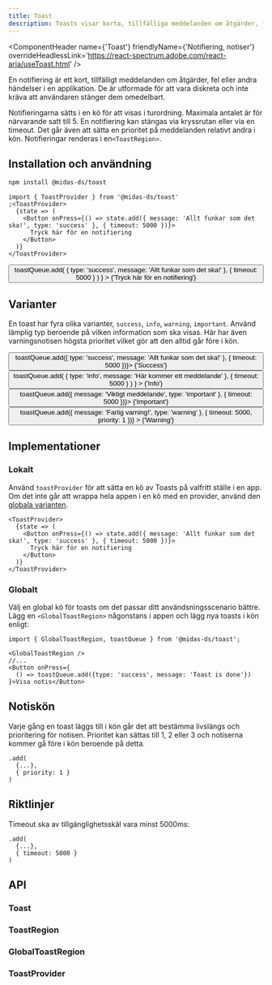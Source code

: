 ```yaml
---
title: Toast
description: Toasts visar korta, tillfälliga meddelanden om åtgärder, fel eller andra händelser i en applikation.
---
```




<ComponentHeader
  name={'Toast'}
  friendlyName={'Notifiering, notiser'}
  overrideHeadlessLink='https://react-spectrum.adobe.com/react-aria/useToast.html'
/>

En notifiering är ett kort, tillfälligt meddelanden om åtgärder, fel eller andra händelser i en applikation. De är utformade för att vara diskreta och inte kräva att användaren stänger dem omedelbart.

Notifieringarna sätts i en kö för att visas i turordning. Maximala antalet är för närvarande satt till 5. En notifiering kan stängas via kryssrutan
eller via en timeout. Det går även att sätta en prioritet på meddelanden relativt andra i kön. Notifieringar renderas i en`<ToastRegion>`.

## Installation och användning

```bash npm2yarn
npm install @midas-ds/toast
```

```tsx
import { ToastProvider } from '@midas-ds/toast'
;<ToastProvider>
  {state => (
    <Button onPress={() => state.add({ message: 'Allt funkar som det ska!', type: 'success' }, { timeout: 5000 })}>
      Tryck här för en notifiering
    </Button>
  )}
</ToastProvider>
```

<GlobalToastRegion />
<Button
  onPress={() =>
    toastQueue.add(
      { type: 'success', message: 'Allt funkar som det ska!' },
      {
        timeout: 5000
      }
    )
  }
>
  {'Tryck här för en notifiering'}
</Button>

## Varianter

En toast har fyra olika varianter, `success`, `info`, `warning`, `important`. Använd lämplig typ beroende på vilken information som ska visas. Här har även varningsnotisen högsta prioritet vilket gör att den alltid går före i kön.

<Flex fluid={true}>
  <FlexItem col={3}>
    <Button onPress={() => toastQueue.add({ type: 'success', message: 'Allt funkar som det ska!' }, { timeout: 5000 })}>
      {'Success'}
    </Button>
  </FlexItem>
  <FlexItem col={3}>
    <Button
      onPress={() =>
        toastQueue.add(
          { type: 'info', message: 'Här kommer ett meddelande' },
          {
            timeout: 5000
          }
        )
      }
    >
      {'Info'}
    </Button>
  </FlexItem>
  <FlexItem col={3}>
    <Button onPress={() => toastQueue.add({ message: 'Viktigt meddelande', type: 'important' }, { timeout: 5000 })}>
      {'Important'}
    </Button>
  </FlexItem>
  <FlexItem col={3}>
    <Button
      onPress={() => toastQueue.add({ message: 'Farlig varning!', type: 'warning' }, { timeout: 5000, priority: 1 })}
    >
      {'Warning'}
    </Button>
  </FlexItem>
</Flex>

## Implementationer

### Lokalt

Använd `toastProvider` för att sätta en kö av Toasts på valfritt ställe i en app. Om det inte går att wrappa hela appen i en kö med en provider,
använd den [globala varianten](#globalt).

```tsx
<ToastProvider>
  {state => (
    <Button onPress={() => state.add({ message: 'Allt funkar som det ska!', type: 'success' }, { timeout: 5000 })}>
      Tryck här för en notifiering
    </Button>
  )}
</ToastProvider>
```

### Globalt

Välj en global kö för toasts om det passar ditt användsningsscenario bättre. Lägg en `<GlobalToastRegion>` någonstans i appen
och lägg nya toasts i kön enligt:

```tsx
import { GlobalToastRegion, toastQueue } from '@midas-ds/toast';

<GlobalToastRegion />
//...
<Button onPress={
  () => toastQueue.add({type: 'success', message: 'Toast is done'})
}>Visa notis</Button>
```

## Notiskön

Varje gång en toast läggs till i kön går det att bestämma livslängs och prioritering för notisen. Prioritet kan sättas till 1, 2 eller 3 och notiserna kommer gå före i kön beroende på detta.

```tsx {3}
.add(
  {...},
  { priority: 1 }
)
```

## Riktlinjer

Timeout ska av tillgänglighetsskäl vara minst 5000ms:

```tsx {3}
.add(
  {...},
  { timeout: 5000 }
)
```

## API

### Toast

<PropTable name='Toast' />

### ToastRegion

<PropTable
  name='ToastRegion'
  defaultOpen={false}
/>

### GlobalToastRegion

<PropTable
  name='GlobalToastRegion'
  defaultOpen={false}
/>

### ToastProvider

<PropTable
  name='ToastProvider'
  defaultOpen={false}
/>
